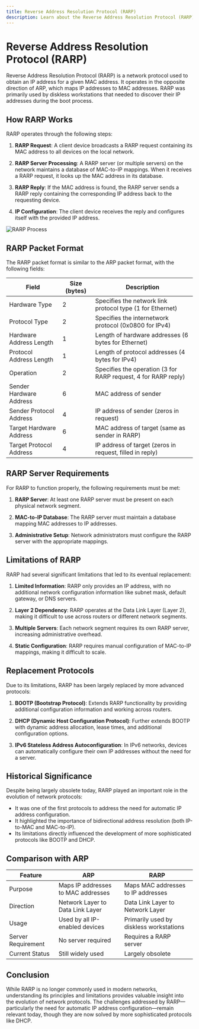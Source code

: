 ```yaml
---
title: Reverse Address Resolution Protocol (RARP)
description: Learn about the Reverse Address Resolution Protocol (RARP), how it maps MAC addresses to IP addresses, and its historical significance in networking.
---
```


# Reverse Address Resolution Protocol (RARP)

Reverse Address Resolution Protocol (RARP) is a network protocol used to obtain an IP address for a given MAC address. It operates in the opposite direction of ARP, which maps IP addresses to MAC addresses. RARP was primarily used by diskless workstations that needed to discover their IP addresses during the boot process.

## How RARP Works

RARP operates through the following steps:

1. **RARP Request**: A client device broadcasts a RARP request containing its MAC address to all devices on the local network.

2. **RARP Server Processing**: A RARP server (or multiple servers) on the network maintains a database of MAC-to-IP mappings. When it receives a RARP request, it looks up the MAC address in its database.

3. **RARP Reply**: If the MAC address is found, the RARP server sends a RARP reply containing the corresponding IP address back to the requesting device.

4. **IP Configuration**: The client device receives the reply and configures itself with the provided IP address.

<img className="max-w-xl w-full rounded-xl mx-auto" src="https://imgs.search.brave.com/4JFx_Spi1cUCTZDnyfqgVjdsfkeaHaC01Rrv1VkhTp8/rs:fit:860:0:0:0/g:ce/aHR0cHM6Ly9tZWRp/YS5nZWVrc2Zvcmdl/ZWtzLm9yZy93cC1j/b250ZW50L3VwbG9h/ZHMvMjAyMzEwMTYx/OTMxMjEvUkFSUC1h/ZGRyZXNzLXByb3Rv/Y29sLWZvcm1hdC02/NjAuanBn" alt="RARP Process" />

## RARP Packet Format

The RARP packet format is similar to the ARP packet format, with the following fields:

| Field | Size (bytes) | Description |
|-------|--------------|-------------|
| Hardware Type | 2 | Specifies the network link protocol type (1 for Ethernet) |
| Protocol Type | 2 | Specifies the internetwork protocol (0x0800 for IPv4) |
| Hardware Address Length | 1 | Length of hardware addresses (6 bytes for Ethernet) |
| Protocol Address Length | 1 | Length of protocol addresses (4 bytes for IPv4) |
| Operation | 2 | Specifies the operation (3 for RARP request, 4 for RARP reply) |
| Sender Hardware Address | 6 | MAC address of sender |
| Sender Protocol Address | 4 | IP address of sender (zeros in request) |
| Target Hardware Address | 6 | MAC address of target (same as sender in RARP) |
| Target Protocol Address | 4 | IP address of target (zeros in request, filled in reply) |

## RARP Server Requirements

For RARP to function properly, the following requirements must be met:

1. **RARP Server**: At least one RARP server must be present on each physical network segment.

2. **MAC-to-IP Database**: The RARP server must maintain a database mapping MAC addresses to IP addresses.

3. **Administrative Setup**: Network administrators must configure the RARP server with the appropriate mappings.

## Limitations of RARP

RARP had several significant limitations that led to its eventual replacement:

1. **Limited Information**: RARP only provides an IP address, with no additional network configuration information like subnet mask, default gateway, or DNS servers.

2. **Layer 2 Dependency**: RARP operates at the Data Link Layer (Layer 2), making it difficult to use across routers or different network segments.

3. **Multiple Servers**: Each network segment requires its own RARP server, increasing administrative overhead.

4. **Static Configuration**: RARP requires manual configuration of MAC-to-IP mappings, making it difficult to scale.

## Replacement Protocols

Due to its limitations, RARP has been largely replaced by more advanced protocols:

1. **BOOTP (Bootstrap Protocol)**: Extends RARP functionality by providing additional configuration information and working across routers.

2. **DHCP (Dynamic Host Configuration Protocol)**: Further extends BOOTP with dynamic address allocation, lease times, and additional configuration options.

3. **IPv6 Stateless Address Autoconfiguration**: In IPv6 networks, devices can automatically configure their own IP addresses without the need for a server.

## Historical Significance

Despite being largely obsolete today, RARP played an important role in the evolution of network protocols:

- It was one of the first protocols to address the need for automatic IP address configuration.
- It highlighted the importance of bidirectional address resolution (both IP-to-MAC and MAC-to-IP).
- Its limitations directly influenced the development of more sophisticated protocols like BOOTP and DHCP.

## Comparison with ARP

| Feature | ARP | RARP |
|---------|-----|------|
| Purpose | Maps IP addresses to MAC addresses | Maps MAC addresses to IP addresses |
| Direction | Network Layer to Data Link Layer | Data Link Layer to Network Layer |
| Usage | Used by all IP-enabled devices | Primarily used by diskless workstations |
| Server Requirement | No server required | Requires a RARP server |
| Current Status | Still widely used | Largely obsolete |

## Conclusion

While RARP is no longer commonly used in modern networks, understanding its principles and limitations provides valuable insight into the evolution of network protocols. The challenges addressed by RARP—particularly the need for automatic IP address configuration—remain relevant today, though they are now solved by more sophisticated protocols like DHCP.
